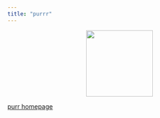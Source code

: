 ```yaml
---
title: "purrr"
---
```


<center>
![](images/purrr.png){style="width:150px"}
</center>

[purr homepage](https://purrr.tidyverse.org/)